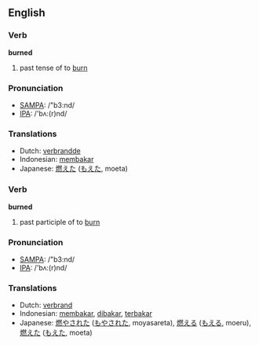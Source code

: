==English==

===Verb===
'''burned'''

# past tense of to [[burn]]

===Pronunciation===
*[[w:SAMPA|SAMPA]]: /"b3:nd/
*[[w:IPA|IPA]]: /'bʌ:(r)nd/

===Translations===
*Dutch: [[verbrandde]]
*Indonesian: [[bakar|membakar]]
*Japanese: [[燃えた]] ([[もえた]], moeta)

===Verb===
'''burned'''

# past participle of to [[burn]]

===Pronunciation===
*[[w:SAMPA|SAMPA]]: /"b3:nd/
*[[w:IPA|IPA]]: /'bʌ:(r)nd/

===Translations===
*Dutch: [[verbrand]]
*Indonesian: [[bakar|membakar]], [[bakar|dibakar]], [[bakar|terbakar]]
*Japanese: [[燃やされた]] ([[もやされた]], moyasareta),  [[燃える]] ([[もえる]], moeru),  [[燃えた]] ([[もえた]], moeta)
